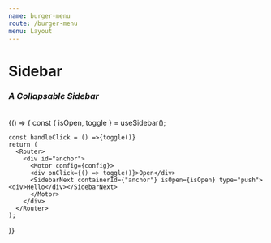 ```yaml
---
name: burger-menu
route: /burger-menu
menu: Layout
---
```


<h1 style={{ margin: '0px' }}>Sidebar</h1>
<h3 style={{ margin: '0px' }}><em>A Collapsable Sidebar</em></h3>

<br />



<Playground>
  {() => {
    const { isOpen, toggle } = useSidebar();
    
    const handleClick = () =>{toggle()}
    return (
      <Router>
        <div id="anchor">
          <Motor config={config}>
          <div onClick={() => toggle()}>Open</div>
          <SidebarNext containerId={"anchor"} isOpen={isOpen} type="push"><div>Hello</div></SidebarNext>
          </Motor>
        </div>
      </Router>
    );
  }}
</Playground>
